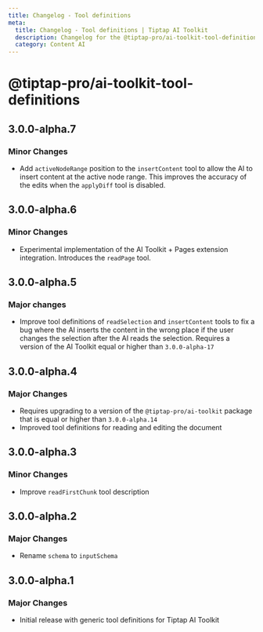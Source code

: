```yaml
---
title: Changelog - Tool definitions
meta:
  title: Changelog - Tool definitions | Tiptap AI Toolkit
  description: Changelog for the @tiptap-pro/ai-toolkit-tool-definitions package
  category: Content AI
---
```


# @tiptap-pro/ai-toolkit-tool-definitions

## 3.0.0-alpha.7

### Minor Changes

- Add `activeNodeRange` position to the `insertContent` tool to allow the AI to insert content at the active node range. This improves the accuracy of the edits when the `applyDiff` tool is disabled.

## 3.0.0-alpha.6

### Minor Changes

- Experimental implementation of the AI Toolkit + Pages extension integration. Introduces the `readPage` tool.

## 3.0.0-alpha.5

### Major changes

- Improve tool definitions of `readSelection` and `insertContent` tools to fix a bug where the AI inserts the content in the wrong place if the user changes the selection after the AI reads the selection. Requires a version of the AI Toolkit equal or higher than `3.0.0-alpha-17`

## 3.0.0-alpha.4

### Major Changes

- Requires upgrading to a version of the `@tiptap-pro/ai-toolkit` package that is equal or higher than `3.0.0-alpha.14`
- Improved tool definitions for reading and editing the document

## 3.0.0-alpha.3

### Minor Changes

- Improve `readFirstChunk` tool description

## 3.0.0-alpha.2

### Major Changes

- Rename `schema` to `inputSchema`

## 3.0.0-alpha.1

### Major Changes

- Initial release with generic tool definitions for Tiptap AI Toolkit
